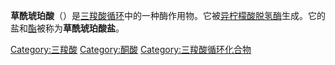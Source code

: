 {{article issues
|chemref=2011-01-28T05:32:44+00:00
|
{{Expand|time=2011-01-28T05:32:44+00:00}}
{{Expert|time=2011-01-28T05:32:44+00:00}}
}}
{{chembox
| ImageFile = Oxalbernsteinsäure.png
| IUPACName = 1-羰基丙烷-1,2,3-三羧酸
| SystematicName = 3-羧基-2-戊酮二酸
| OtherNames = 乙二酰丁二酸，2-戊酮二酸-3-甲酸
| Section1 = {{Chembox Identifiers
| CASNo = 1948-82-9
| CASNo_Ref = {{cascite|correct|??}}
|    PubChem  =  972 
|    SMILES  =  C(C(C(=O)C(=O)O)C(=O)O)C(=O)O
|    MeSHName  = 
  |  ChEBI_Ref  = {{ebicite|changed|EBI}}|  ChEBI  =  7815
|  ChemSpiderID_Ref  = {{chemspidercite|changed|chemspider}}|  ChemSpiderID  =  947
|  KEGG_Ref  = {{keggcite|changed|kegg}}|  KEGG  =  C05379
|  InChI  =  1/C6H6O7/c7-3(8)1-2(5(10)11)4(9)6(12)13/h2H,1H2,(H,7,8)(H,10,11)(H,12,13)
|  InChIKey  =  UFSCUAXLTRFIDC-UHFFFAOYAK
|  StdInChI_Ref  = {{stdinchicite|changed|chemspider}}|  StdInChI  =  1S/C6H6O7/c7-3(8)1-2(5(10)11)4(9)6(12)13/h2H,1H2,(H,7,8)(H,10,11)(H,12,13)
|  StdInChIKey_Ref  = {{stdinchicite|changed|chemspider}}|  StdInChIKey  =  UFSCUAXLTRFIDC-UHFFFAOYSA-N
 
}}
| Section2 = {{Chembox Properties
|   C=6|H=6|O=7
|   MolarMass = 190.108
|   Appearance = 
|   Density = 
|   MeltingPt = 
|   BoilingPt = 
  }}
| Section3 = {{Chembox Hazards
|   Solubility = 
|   MainHazards = 
|   FlashPt = 
|   Autoignition = 
  }}
}}
'''草酰琥珀酸'''（{{lang-en|Oxalosuccinic acid}}）是[[三羧酸循环|三羧酸循环]]中的一种酶作用物。它被[[异柠檬酸脱氢酶|异柠檬酸脱氢酶]]生成。它的盐和[[酯|酯]]被称为'''草酰琥珀酸盐'''。

{{三羧酸循环}}

[[Category:三羧酸|Category:三羧酸]]
[[Category:酮酸|Category:酮酸]]
[[Category:三羧酸循环化合物|Category:三羧酸循环化合物]]
